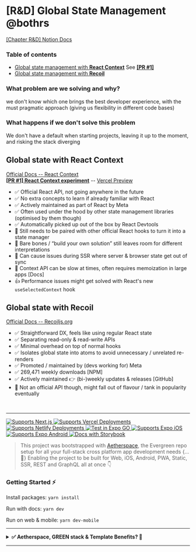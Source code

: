 # [R&D] Global State Management @bothrs

[[Chapter R&D] Notion Docs](https://www.notion.so/bothrs/Global-State-Recoil-vs-Context-edeb6b7be3de49899b09a211efb673e9)

### Table of contents

- [Global state management with **React Context**](#react-context) See [**[PR #1]**](https://github.com/bothrs/global-state-management-rnd/pull/1)
- [Global state management with **Recoil**](#recoil)

### **What problem are we solving and why?**

we don't know which one brings the best developer experience, with the must pragmatic approach (giving us flexibility in different code bases)

### **What happens if we don't solve this problem**

We don't have a default when starting projects, leaving it up to the moment, and risking the stack diverging

## Global state with React Context <a name="react-context"></a>

[Official Docs -- React Context](https://reactjs.org/docs/context.html#when-to-use-context)  
[**[PR #1] React Context experiment**](https://github.com/bothrs/global-state-management-rnd/pull/1) -- [Vercel Preview](https://global-state-management-rnd-git-feat-ef14a2-aetherspace-digital.vercel.app/)  
- ✅ Official React API, not going anywhere in the future
- ✅ No extra concepts to learn if already familiar with React
- ✅ Actively maintained as part of React by Meta
- ✅ Often used under the hood by other state management libraries (optimised by them though)
- ✅ Automatically picked up out of the box by React Devtools
- 🤔 Still needs to be paired with other official React hooks to turn it into a state manager
- 🤔 Bare bones / “build your own solution” still leaves room for different interpretations
- 🤔 Can cause issues during SSR where server & browser state get out of sync
- 🤔 Context API can be slow at times, often requires memoization in large apps [Docs]
- 👍 Performance issues might get solved with React's new `useSelectedContext` hook

## Global state with Recoil <a name="recoil"></a>

[Official Docs -- Recoiljs.org](https://recoiljs.org/)

- ✅ Straightforward DX, feels like using regular React state
- ✅ Separating read-only & read-write APIs
- ✅ Minimal overhead on top of normal hooks
- ✅ Isolates global state into atoms to avoid unnecessary / unrelated re-renders
- ✅ Promoted / maintained by (devs working for) Meta
- ✅ 269,471 weekly downloads [NPM]
- ✅ Actively maintained 👉 (bi-)weekly updates & releases [GitHub]
- 🤔 Not an official API though, might fall out of flavour / tank in popularity eventually

<br/>

---

<p>
  <a href="https://aetherspace-green-stack-starter.vercel.app/">
    <img alt="Supports Next.js" longdesc="Supports Next.js" src="https://img.shields.io/badge/Next-black?style=for-the-badge&logo=next.js&logoColor=white" />
  </a>
  <a href="https://aetherspace-green-stack-starter.vercel.app/">
    <img alt="Supports Vercel Deployments" longdesc="Supports Vercel Deployments" src="https://img.shields.io/badge/vercel-%23000000.svg?style=for-the-badge&logo=vercel&logoColor=white" />
  </a>
  <a href="https://aetherspace-green-stack-starter.netlify.app/">
    <img alt="Supports Netlify Deployments" longdesc="Supports Netlify Deployments" src="https://img.shields.io/badge/netlify-%23000000.svg?style=for-the-badge&logo=netlify&logoColor=#00C7B7" />
  </a>
  <a href="https://itunes.apple.com/app/apple-store/id982107779">
    <img alt="Test in Expo GO" longdesc="Test in Expo GO" src="https://img.shields.io/badge/expo-1C1E24?style=for-the-badge&logo=expo&logoColor=#D04A37" />
  </a>
  <a href="https://itunes.apple.com/app/apple-store/id982107779">
    <img alt="Supports Expo iOS" longdesc="Supports Expo iOS" src="https://img.shields.io/badge/iOS-4630EB.svg?style=for-the-badge&logo=APPLE&labelColor=999999&logoColor=fff" />
  </a>
  <a href="https://play.google.com/store/apps/details?id=host.exp.exponent&referrer=blankexample">
    <img alt="Supports Expo Android" longdesc="Supports Expo Android" src="https://img.shields.io/badge/Android-4630EB.svg?style=for-the-badge&logo=ANDROID&labelColor=A4C639&logoColor=fff" />
  </a>
  <a href="https://main--629ce63e5ac0810042889fc6.chromatic.com/?path=/story/readme-md--page">
    <img alt="Docs with Storybook" longdesc="Documentated with Storybook" src="https://img.shields.io/badge/-Storybook-FF4785?style=for-the-badge&logo=storybook&logoColor=fff" />
  </a>
</p>

> This project was bootstrapped with [Aetherspace](https://github.com/codinsonn/aetherspace-green-stack-starter), the Evergreen repo setup for all your full-stack cross platform app development needs \{...💚\} Enabling the project to be built for Web, iOS, Android, PWA, Static, SSR, REST and GraphQL all at once 👇

### Getting Started ⚡️

Install packages: `yarn install`

Run with docs: `yarn dev`

Run on web & mobile: `yarn dev-mobile`

---

<details>
  <summary><b>✅ Aetherspace, GREEN stack & Template Benefits? 🚀</b></summary>

---

# Aetherspace - GREEN stack starter template for cross platform React app development

### Table of contents

💚 - [What is the GREEN stack?](#what-is-the-green-stack)  
🚀 - [What is Aetherspace?](#what-is-aetherspace)  
🤖 - [Why start with a turbo/monorepo?](#why-turborepo)  
📁 - [File structure and installing new packages.](#package-management)  
👾 - [Benefits and next steps.](#benefits-next-steps)  
🤷‍♂️ - [When _not_ to use the GREEN stack.](#when-not-to-use-green-stack)  
📚 - [Relevant Docs.](#relevant-docs)

## What the hell is the GREEN stack? 💚 <a name="what-is-the-green-stack"></a>

In short GREEN stands for these 5 core technologies:

- **G**raphQL for typed and self documenting APIs
- **R**eact-Native and React-Native-Web for write-once UI
- **E**vergreen components that run anywhere (as well as Electron)
- **E**xpo for easy web + mobile dev, deploys and testing
- **N**ext.js for SEO, Static Exports, API, SSR & Web-Vitals

The core idea this tech stack enables you to achieve boils down to writing your app code or features once with Javascript and React, yet make it available on any platform or device without double implementations or the need for different development teams.

### It allows you to move fast, save time and deliver more 🎉

> Think of it as Unity for React Apps. Just like Unity aims to make cross console game development a lot easier for (indie) game devs, the GREEN stack aims to do the same for cross-platform app development.

## How does 'Aetherspace' help, exactly? 🚀 <a name="what-is-aetherspace"></a>

Aetherspace is an opinionated framework I've made that fills in the gaps of working and building with the GREEN stack:

- How should I handle responsive design?
- How do I avoid SSR layout shift when react-native styling does not support media queries or classnames?
- How can I expose / read public env vars across multiple platforms?
- Wait, how do I take advantage of next/image on the web when that's not available in React-Native?
- What's the best way to style and animate my UI elements for both web and mobile?

Just to name a few.

While the stack itself is very powerful, figuring out how to get set up and do certain things in a write-once way can be frustrating and time consuming. To save you time figuring it all out on your own, _Aetherspace_ contains a bunch of packages, utils and best-practices to set you up for a free and easy ride to cross-platform success.

> Aetherspace is also fully optional. Usage of the UI primitives, React hooks and JS utils provided by `packages/aetherspace` is recommended but not required.

> Provided you throw out the examples and edit some helper scripts in the `package.json` files, you could even delete the package entirely and still be left with a great GREEN stack starter.

More on Aetherspace in the **[👾 Benefits and Next steps](#benefits-next-steps)** section or `AETHERSPACE.md` and `CODEGEN.md`.

## But why start with a turbo/monorepo? 🤖 <a name="why-turborepo"></a>

One very annoying thing about figuring stuff out on your own is when packages you're using require custom configuration for webpack, babel or otherwise. It often happens that updating e.g. a single `babel.config.js` used for both React-Native and Next.js will fix usage on either, but then break the other.

Using a monorepo with different entry points for Next.js and Expo allows us to keep configs more seperate, and therefore allow more confident updating of packages and configs without accidentally breaking other platforms.

In this starter template, we've opted to use turborepo with yarn workspaces. We'll list some basics in the next section, but for a deeper understanding please refer to their documentation for more info.

## 📁 File structure and package management 📦 <a name="package-management"></a>

This starter monorepo has two types of workspaces:

- `/apps/*` for all expo & next.js versions of your apps
- `/packages/*` for all shared dependencies / library code used in multiple apps

```
├── apps/
│   └── {app-name}/ 👉 Where all cross-platform code for {app-name} lives
│       └── components/ ➡️ Molecules / Atoms / Common UI used in 'screens/'
│       └── graphql/ ➡️ Shared code for the GraphQL API client (optional)
│       └── resolvers/ ➡️ Shared resolvers used in both REST or GraphQL API
│       └── screens/ ➡️ Page templates used in App.tsx and next.js's 'pages/' directory
│       └── package.json ➡️ config required by yarn-workspaces, no dependencies
│
│   └── {app-name}-expo/ 👉 Where all Expo & mobile specific config for {app-name} lives
│       └── app.json ➡️ Expo app config (e.g. landscape / tablet support)
│       └── App.tsx ➡️ Mobile Entrypoint & Navigation Setup (using '{app-name}/screens/')
│       └── babel.config.js ➡️ Babel transpilation config for Expo
│       └── index.js ➡️ Mobile entrypoint loader for App.tsx
│       └── metro.config.js ➡️ Metro bundler config for react-native
│       └── package.json ➡️ yarn-workspace config, lists expo & non-next.js dependencies
│       └── tsconfig.json ➡️ Typescript config for Expo
│       └── webpack.config.js ➡️ Enables PWA browser testing with Expo (no SSR)
│
│   └── {app-name}-next/ 👉 Where all Next.js, Server & API config for {app-name} lives
│       └── public/ ➡️ favicon, app icons & other static assets (e.g. images & fonts)
│       └── src/
│           └── pages/ ➡️ directory based routes (using '{app-name}/screens/')
│               └── api/ ➡️ directory based api routes (using '{app-name}/resolvers/')
│                   └── graphql.ts ➡️ GraphQL client from '{app-name}/graphql/'
│               └── _app.tsx ➡️ App Layout Wrapper (e.g. headers / footers / navigation)
│               └── _document.tsx ➡️ HTML wrapper for head, body & meta tags (+ SSR styles)
│               └── index.tsx ➡️ Homepage (e.g. using '{app-name}/screens/HomeScreen.tsx')
│       └── babel.config.js ➡️ Babel transpilation config for Next.js
│       └── next.config.js ➡️ Next.js config, modules to transpile & plugins to support
│       └── package.json ➡️ yarn-workspaces config, lists ONLY next.js dependencies
│       └── tsconfig.json ➡️ Typescript config for Next.js
│
├── packages/
│   └── @aetherspace/ ➡️ Primitives, utils & helpers for working with the GREEN stack
│   └── @config/ ➡️ list of ts & other configs to use / extend from in next or expo apps
│   └── @scripts/ ➡️ scripts that help streamline things like codegen & managing assets
│   └── {comp-lib}/ 👉 Code shared across apps, ideally same structure as 'apps/{app-name}'
│       └── package.json ➡️ yarn-workspace config, doesn't need deps unless published
│
├── node_modules/ ➡️ Contains all modules for this monorepo
└── package.json  ➡️ Root yarn-workspaces configuration + helper scripts, no deps
```

```
💡 `{app-name}` & `{comp-lib}` are just placeholders and you **can** have multiple of these
```

#### 📦 Keep your apps seperate with `/apps/*` workspaces:

For every app you're building in this monorepo, you'll need a few folders:

- `/apps/app` - Where most of your app's UI, logic and Screens will live.
  Shouldn't have any dependencies.
- `/apps/app-next` - Entry for web where only next.js related config/setup for an app should live.
  Should list only next.js related dependencies & polyfills.
- `/apps/app-expo` - Entry for mobile where only expo related config/setup for an app should live.
  Should list all react(-native) and non next.js related dependencies.

In each of these folders own `package.json` file, a `name` property should be specified to identify that workspace. This name can then be referenced during installs via e.g.

```bash
yarn workspace app-next add next-images
```

```bash
yarn workspace app-expo add moti
```

> It's also advised to see app workspaces as fully seperate from other apps:

> For example, `/apps/app` should not import or reference anything from `/apps/some-other-app`. If you do need to embed a certain screen or component from one app in another, it's best to extract it to its own shared library workspace instead (toggle below for info 👇)

<details>
<summary>💡 `/packages/*` workspaces for e.g. component libraries</summary>

#### Write shared library code in `/packages/*` workspaces:

Packages aim to provide common building blocks or logic for both apps _and_ other packages. They do not need to differentiate between entry points with `/packages/...-next` and `/packages/...-expo`.

Like `/apps/` workspaces, they do also require their own `package.json` and `name`, and installing dependencies can work exactly the same:

```bash
yarn workspace component-library add -D @types/react
```

However, unless you will be publishing the package to NPM, it may be best to just install any dependencies in the consuming apps' `/apps/{app-name}-next` or `/apps/{app-name}-expo` workspace instead.

> A good example of a library package usable by multiple app workspaces in this monorepo is the
> `/packages/aetherspace` workspace. It contains UI primitives like `AetherView`, `AetherImage` & `AetherLink` that are small wrappers for & recommended over react-native's own `View`, `Text` & `Image` components.

</details>

## 👾 Stack and Template benefits + Next steps 👾 <a name="benefits-next-steps"></a>

If you've read the sections above, It's likely the **ease** of use, **time saving** capabilities and **scalability** of this stack & template are clear.

The starter repo comes with some opinionated extra packages and abilities.  
Here's a list of what you can start doing out of the box:

- Link pages and screens cross platform with `expo-next-react-navigation` or `<AetherLink>`
- Use tailwind to style UI responsively on web / mobile with `<AetherView tw="sm:px-2">` / `tailwind-rn`
- Animate UI elements with `<AetherView.Animated>` / `react-native-reanimated` / `moti`
- Add illustrations or icons with `react-native-svg`
- Bring the power of GraphQL to JSON or REST apis with `aetherResolver()` and Schemas.
- Add auth with [AuthSession](https://docs.expo.dev/versions/latest/sdk/auth-session/) ([Expo Examples](https://docs.expo.dev/guides/authentication/))
- Document your components and APIs with Storybook.
- Deploy to vercel with `yarn deploy` or `vercel --prod --no-clipboard` ([view live](https://aetherspace-green-stack-starter.vercel.app/))
- Deploy to netlify [via this guide](https://www.netlify.com/blog/2020/11/30/how-to-deploy-next.js-sites-to-netlify/) ([view live](https://aetherspace-green-stack-starter.netlify.app/))

If you'd like to continue learning about Aetherspace and the GREEN stack, there are more detailed guides, tips and best-practices in:

- `AETHERSPACE.md`, `CODEGEN.md`, `NAVIGATION.md` & `API.md` (Aetherspace & Codegen)
- `STYLING.md`, `ANIMATING.md` & `DOCUMENTING.md` (GREEN stack How-tos)

## 💼 Why this makes sense from a business perspective 💸 <a name="why-this-makes-sense-from-a-business-perspective"></a>

Whether you're a startup or established company, having both web and mobile apps is a great competitive advantage. There are many stories of market leaders suddenly being overtaken because the competition were able to move faster or had more devices their solution was available on for their customers.

This stack makes it near effortless to enable extra platforms. It helps keep teams small and enables them to move fast when building new pages or features for phones, tablets and/or the web.

**More deliverables for less time invested in turn means flexibility in one or more of these areas:**

- ... negotiation room about budget or deadlines (in case of client work)
- ... 💰 to be distributed among the entire team
- ... 🕗 available for experimentation
- ... budget available to market the product

<details>
<summary>Show full 🕗🕗 to 💰💰💰 Comparison</summary>

---

Let's talk Return on Investment:

> 🕗 = time required = devs / teams / resources invested  
> 💰 = deliverable sale value = costs to build + profit margin  
> ROI = 🕗 -> _sold for_ -> 💰

Web only project ROI = 🕗🕗 -> 💰💰

- 🕗 Web Front-End 💰
- 🕗 General Back-End (REST / GraphQL + Templates / SSR) 💰

Native iOS + Android project ROI = 🕗🕗🕗 -> 💰💰💰

- 🕗 iOS App with Swift 💰
- 🕗 Android app with Java 💰
- 🕗 API Back-End (REST / GraphQL) 💰

React-Native Mobile App ROI = 🕗🕗 -> 💰💰 to 💰💰💰

- 🕗 iOS + Android App with RN 💰(💰)
- 🕗 API Back-End (REST / GraphQL) 💰

Expo Mobile + PWA ROI = 🕗🕗 ->💰💰 to 💰💰💰💰

- 🕗 iOS + Android + PWA with Expo & RN (Web without SSR) 💰(💰💰)
- 🕗 API Back-End (REST / GraphQL) 💰

> Now, things get _really_ interesting when you try to compare full cross-platform apps

Full Cross Platform with Separate Dev Teams ROI = 🕗🕗🕗🕗🕗🕗🕗 -> 💰💰💰💰💰💰💰

- 🕗 Web Front-End 💰
- 🕗 iOS App with Swift 💰
- 🕗 Android app with Java 💰
- 🕗 Windows App Dev Team 💰
- 🕗 MacOS App Dev Team 💰
- 🕗 Linux App Dev Team 💰
- 🕗 API Back-End (REST / GraphQL) 💰

Full Cross Platform with GREEN stack ROI = 🕗🕗 -> 💰💰 to 💰💰💰💰💰💰💰

- 🕗 Web (PWA & SSR & Web Vitals) + iOS + Android + Windows + MacOS + Linux 💰(💰💰💰💰💰)
- 🕗 Back-End (REST + GraphQL + SSR + Static Exports + ISSG + universal JS utils thanks to Next.js) 💰

#### Key takeaway: Always upsell more plaforms / devices the app could run on

---

</details>

## When not to use the GREEN stack? 🤷‍♂️ <a name="when-not-to-use-green-stack"></a>

The GREEN stack is unlikely to be the best fit when your project...

- ... will always be web only 👉 Use `next.js`
- ... will always be mobile only 👉 Use `Expo`
- ... will always be desktop only 👉 Use `Electron` + `React` / `Vue` / `Svelte`
- ... is very Bluetooth / AR / VR / XR heavy 👉 Go native with `Swift` / `Java`
- ... is a console game 👉 Use [`Unity`](https://unity.com/download) instead
- ... is not using React 👉 Use `Svelte` / `Vue` + `Ionic`
- ... has no real need for Server Rendering, SEO or Web-Vitals 👉 Use `Expo` (+ Web Support)
- ... is using React, but the project is too far along and has no budget, time or people to refactor 🤷‍♂️

If your project has required dependencies / SDKs / libraries that are either not available in JS, are not extractable to API calls or cannot function cross-platform, this may also not be a good solution for your use-case\*.

```
🛠 * However, for JS libs, you could always try adding cross platform support yourself with `patch-package`
```

## 📚 Relevant docs: <a name="relevant-docs"></a>

- [Yan Workspaces Docs](https://classic.yarnpkg.com/lang/en/docs/workspaces/)
- [Turborepo Docs](https://turborepo.org/docs)
- [Expo Docs](https://docs.expo.dev/)
- [Next.js Docs](https://nextjs.org/docs/getting-started)
- [React Native Docs](https://reactnative.dev/docs/getting-started)
- [React Navigation Docs](https://reactnavigation.org/docs/getting-started)
- [React-Native-Web Docs](https://necolas.github.io/react-native-web/docs/)
- [Apollo GraphQL Docs](https://www.apollographql.com/docs/)
- [Reanimated Docs](https://docs.swmansion.com/react-native-reanimated/docs)
- [Moti Docs](https://moti.fyi/)

</details>

---
